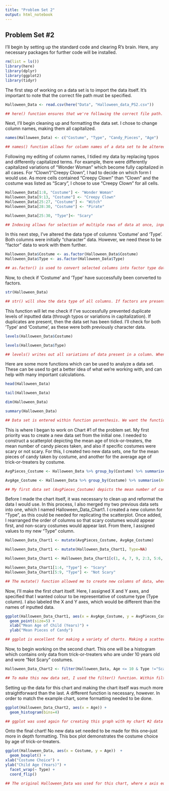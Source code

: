 ```yaml
---
title: "Problem Set 2"
output: html_notebook
---
```

## Problem Set #2 


I'll begin by setting up the standard code and clearing R's brain. Here, any necessary packages for further code will be installed. 

```r
rm(list = ls())
library(here)
library(dplyr)
library(ggplot2)
library(tidyr)
```

The first step of working on a data set is to import the data itself. It's important to note that the correct file path must be specified. 

```r
Halloween_Data <- read.csv(here("Data", "Halloween_data_PS2.csv"))

## here() function ensures that we're following the correct file path. "Data" specifies that we're collecting our .csv file from the desired folder. 
```

Next, I'll begin cleaning up and formatting the data set. I chose to change column names, making them all capitalized. 

```r
names(Halloween_Data) <- c("Costume", "Type", "Candy_Pieces", "Age")

## names() function allows for column names of a data set to be altered. New column names can be listed out following c() in their intended order within quotation marks. 
```

Following my editing of column names, I tidied my data by replacing typos and differently capitalized terms. For example, there were differently capitalized variations of "Wonder Woman" which become fully capitalized in all cases. For "Clown"/"Creepy Clown", I had to decide on which form I would use. As more cells contained "Creepy Clown" than "Clown" and the costume was listed as "Scary", I chose to use "Creepy Clown" for all cells. 

```r
Halloween_Data[1:8, "Costume"] <- "Wonder Woman"
Halloween_Data[9:13, "Costume"] <- "Creepy Clown"
Halloween_Data[25:27, "Costume"] <- "Witch"
Halloween_Data[28:30, "Costume"] <- "Pirate"

Halloween_Data[25:30, "Type"]<- "Scary"

## Indexing allows for selection of multiple rows of data at once, inputted as being between x to y (x:y).Following this will be the column which these cells fall under. A new value will be assigned to the cells via "<-". 
``` 

In this next step, I've altered the data type of columns 'Costume' and 'Type'. Both columns were initially "character" data. However, we need these to be "factor" data to work with them further.

```r
Halloween_Data$Costume <- as.factor(Halloween_Data$Costume)
Halloween_Data$Type <- as.factor(Halloween_Data$Type)

## as.factor() is used to convert selected columns into factor type data. $ selects a column from the specified data set, and is then assigned to itself through the function. 
```

Now, to check if 'Costume' and 'Type' have successfully been converted to factors. 

```r
str(Halloween_Data)

## str() will show the data type of all columns. If factors are present, it will give the number of total levels. After running this code, I know that my desired columns have been transformed into factors rather than characters. 
```

This function will let me check if I've successfully prevented duplicate levels of inputted data (through typos or variations in capitalization). If duplicates are present, then the data set has been tidied. I'll check for both 'Type' and 'Costume', as these were both previously character data. 

```r
levels(Halloween_Data$Costume)

levels(Halloween_Data$Type)

## levels() writes out all variations of data present in a column. When using str(), we only get the number of levels. Using this function instead, we can ensure that levels have been minimized as much as possible in our tidy data set. 
```

Here are some more functions which can be used to analyze a data set. These can be used to get a better idea of what we're working with, and can help with many important calculations. 

```r
head(Halloween_Data)

tail(Halloween_Data)

dim(Halloween_Data)

summary(Halloween_Data)

## Data set is entered within function parenthesis. We want the functions to look over the entire tidied data set to gather information. head() and tail() will provide the first and last 6 rows of data, respectively. Next, dim() will give the overall dimensions of the data set. Finally, summary() allows me to view statistics within the data set such as quartiles, standard deviations, minimums, and maximums. 

```

This is where I began to work on Chart #1 of the problem set. My first priority was to create a new data set from the initial one. I needed to construct a scatterplot depicting the mean age of trick-or-treaters, the mean number of candy pieces taken, and also if specific costumes were scary or not scary. For this, I created two new data sets, one for the mean pieces of candy taken by costume, and another for the average age of trick-or-treaters by costume. 

```r
AvgPieces_Costume <- Halloween_Data %>% group_by(Costume) %>% summarise(AvgPieces_Costume = mean(Candy_Pieces, na.rm=TRUE))

AvgAge_Costume <- Halloween_Data %>% group_by(Costume) %>% summarise(AvgAge_Costume = mean(Age, na.rm=TRUE))

## My first data set (AvgPieces_Costume) depicts the mean number of candy pieces taken by costume type. Using piping, I grouped out data from the "Costume" column of Halloween_Data using group_by(). I then gathered the mean number of candy pieces taken by costume using summarise() and mean(). Some cells were marked as NA, meaning that they needed to be removed to prevent R from breaking. To do this, I incorporated na.rm=TRUE into my function for gathering mean pieces by costume, eliminating any rows containing NA. My second data set is basically the same concept as the first. Again, I grouped by the costume column, but rather than pieces of candy taken, I substituted for mean Age. These two data sets will become the x and y axes of my scatterplot. 
``` 

Before I made the chart itself, it was necessary to clean up and reformat the data I would use. In this process, I also merged my two previous data sets into one, which I named Halloween_Data_Chart1. I created a new column for "Type", as this could be needed for replicating the scatterplot. Once added, I rearranged the order of columns so that scary costumes would appear first, and non-scary costumes would appear last. From there, I assigned values to my new "Type" column. 

```r
Halloween_Data_Chart1 <- mutate(AvgPieces_Costume, AvgAge_Costume)

Halloween_Data_Chart1 <- mutate(Halloween_Data_Chart1, Type=NA)

Halloween_Data_Chart1 <- Halloween_Data_Chart1[c(1, 4, 7, 9, 2:3, 5:6, 8),]

Halloween_Data_Chart1[1:4, "Type"] <- "Scary"
Halloween_Data_Chart1[5:9, "Type"] <- "Not Scary"

## The mutate() function allowed me to create new columns of data, where I added AvgPieces_Costume and AvgAge_Costume to Halloween_Data_Chart1. Using mutate() again, I created the "Type" column. With c(), I could rearrange the order of rows individually or as a range (e.g. using : between numbers to specify a range). Finally, I used indexing to assign the first four rows "Scary", and the final five "Not Scary" in the Type column. This process was made easier by initially dividing scary and non-scary costumes into separate areas on the data set. 
```

Now, I'll make the first chart itself. Here, I assigned X and Y axes, and specified that I wanted colour to be representative of costume type (Type column). I also labeled the X and Y axes, which would be different than the names of inputted data. 

```r
ggplot(Halloween_Data_Chart1, aes(x = AvgAge_Costume, y = AvgPieces_Costume, colour = Type)) +
  geom_point(size=5) +
  xlab("Mean Age of Child (Years)") +
  ylab("Mean Pieces of Candy")

## ggplot is excellent for making a variety of charts. Making a scatterplot is quite straightforward. First, a data set is selected, Halloween_Data_Chart1 in this case. Within aes(), the x and y axes are assigned. My x axis will be data contained within AvgAge_Costume, and my y axis will contain the data of AvgPieces_Costume. colour = Type should be inputted within aes() as well, commas separating this and both axes. geom_point() must be added for points to appear on the chart--within this, size of points can be specified. Between lines of code for different functions, + should be added to combine everything into the chart. xlab() and ylab() are used for assigning names of axes, which are to be written in quotation marks. 
```

Now, to begin working on the second chart. This one will be a histogram which contains only data from trick-or-treaters who are under 10 years old and wore "Not Scary" costumes. 

```r
Halloween_Data_Chart2 <- filter(Halloween_Data, Age <= 10 & Type !="Scary") 

## To make this new data set, I used the filter() function. Within filter(), I specified that data would come from the initial Halloween_Data, that ages would be equal to or less than 10 (<=), and no Scary Halloween costumes would be present from Type (!= signifies 'not equal to'). 
``` 

Setting up the data for this chart and making the chart itself was much more straightforward than the last. A different function is necessary, however. In order to match the example chart, some formatting needed to be done. 

```r
ggplot(Halloween_Data_Chart2, aes(x = Age)) +
  geom_histogram(bins=4) 

## ggplot was used again for creating this graph with my chart #2 data set. Unlike the first chart, this one only takes the x-axis into account, since it's a histogram. Y axis will automatically become 'count' of the x axis. Initially, the bars of the graph were very far apart. To fix this, "bins" needed to be changed under geom_histogram(). I found that bins=4 most closely matched the example after playing around with it. 

```

Onto the final chart! No new data set needed to be made for this one--just more in depth formatting. This box plot demonstrates the costume choice by age of trick-or-treaters.

```r
ggplot(Halloween_Data, aes(x = Costume, y = Age))  +
  geom_boxplot() +
xlab("Costume Choice") +
ylab("Child Age (Years)") +
  facet_wrap(~ Type) +
  coord_flip()

## The original Halloween_Data was used for this chart, where x axis equals Costume and y axis represents age. geom_boxplot() is used, and the x and y axes are labelled accordingly like in chart #1. the function facet_wrap() allows for multiple charts to be created at once, showing scary vs. non-scary costumes in different box plots. In order for the x- axis to be readable and not full of overlapping words, coord_flip() was used to switch the places of the x and y axes. 
```

